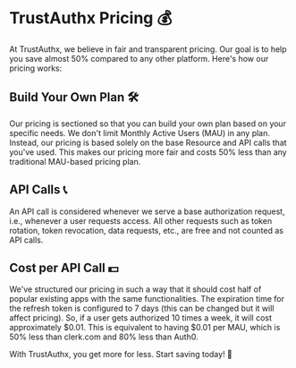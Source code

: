 # TrustAuthx Pricing 💰

At TrustAuthx, we believe in fair and transparent pricing. Our goal is to help you save almost 50% compared to any other platform. Here's how our pricing works:

## Build Your Own Plan 🛠️

Our pricing is sectioned so that you can build your own plan based on your specific needs. We don't limit Monthly Active Users (MAU) in any plan. Instead, our pricing is based solely on the base Resource and API calls that you've used. This makes our pricing more fair and costs 50% less than any traditional MAU-based pricing plan.

## API Calls 📞

An API call is considered whenever we serve a base authorization request, i.e., whenever a user requests access. All other requests such as token rotation, token revocation, data requests, etc., are free and not counted as API calls.

## Cost per API Call 💵

We've structured our pricing in such a way that it should cost half of popular existing apps with the same functionalities. The expiration time for the refresh token is configured to 7 days (this can be changed but it will affect pricing). So, if a user gets authorized 10 times a week, it will cost approximately $0.01. This is equivalent to having $0.01 per MAU, which is 50% less than clerk.com and 80% less than Auth0.

With TrustAuthx, you get more for less. Start saving today! 💼
